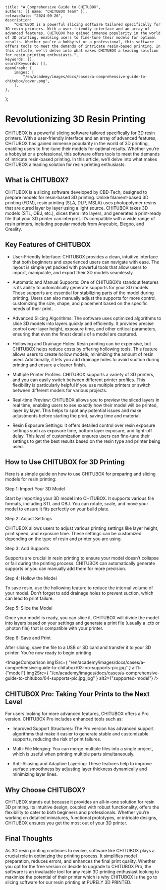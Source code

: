 	title: "A Comprehensive Guide to CHITUBOX",
	authors: [{ name: "CHITUBOX Team" }],
	releaseDate: "2024-09-26",
	description:
		"CHITUBOX is a powerful slicing software tailored specifically for 3D resin printers. With a user-friendly interface and an array of advanced features, CHITUBOX has gained immense popularity in the world of 3D printing, enabling users to fine-tune their models for optimal results. Whether you’re a hobbyist or a professional, this software offers tools to meet the demands of intricate resin-based printing. In this article, we’ll delve into what makes CHITUBOX a leading solution for resin printing enthusiasts.",
	keywords: [],
	searchKeywords: [],
	openGraph: {
		images: [
			"/en/academy/images/docs/cases/a-comprehensive-guide-to-chitubox/cover.png",
		],
	},
};

# Revolutionizing 3D Resin Printing

CHITUBOX is a powerful slicing software tailored specifically for 3D resin printers. With a user-friendly interface and an array of advanced features, CHITUBOX has gained immense popularity in the world of 3D printing, enabling users to fine-tune their models for optimal results. Whether you’re a hobbyist or a professional, this software offers tools to meet the demands of intricate resin-based printing. In this article, we’ll delve into what makes CHITUBOX a leading solution for resin printing enthusiasts.

## What is CHITUBOX?

CHITUBOX is a slicing software developed by CBD-Tech, designed to prepare models for resin-based 3D printing. Unlike filament-based 3D printing (FDM), resin printing (SLA, DLP, MSLA) uses photopolymer resins that are cured layer by layer using a light source. CHITUBOX takes 3D models (STL, OBJ, etc.), slices them into layers, and generates a print-ready file that your 3D printer can interpret. It’s compatible with a wide range of resin printers, including popular models from Anycubic, Elegoo, and Creality.

<ImageContainer>
	<AntdImage
		alt="resin-pouring-pic"
		src={
			"/en/academy/images/docs/cases/a-comprehensive-guide-to-chitubox/02-resin-pouring-pic.jpg"
		}
	/>
</ImageContainer>

## Key Features of CHITUBOX

-   User-Friendly Interface: CHITUBOX provides a clean, intuitive interface that both beginners and experienced users can navigate with ease. The layout is simple yet packed with powerful tools that allow users to import, manipulate, and export their 3D models seamlessly.

-   Automatic and Manual Supports: One of CHITUBOX’s standout features is its ability to automatically generate supports for your 3D models. These supports are essential for stabilizing parts of the model during printing. Users can also manually adjust the supports for more control, customizing the size, shape, and placement based on the specific needs of their print.

-   Advanced Slicing Algorithms: The software uses optimized algorithms to slice 3D models into layers quickly and efficiently. It provides precise control over layer height, exposure time, and other critical parameters, ensuring that even the finest details of a model are captured.

-   Hollowing and Drainage Holes: Resin printing can be expensive, but CHITUBOX helps reduce costs by offering hollowing tools. This feature allows users to create hollow models, minimizing the amount of resin used. Additionally, it lets you add drainage holes to avoid suction during printing and ensure a cleaner finish.

-   Multiple Printer Profiles: CHITUBOX supports a variety of 3D printers, and you can easily switch between different printer profiles. This flexibility is particularly helpful if you use multiple printers or switch between different models for various projects.

-   Real-time Preview: CHITUBOX allows you to preview the sliced layers in real time, enabling users to see exactly how their model will be printed, layer by layer. This helps to spot any potential issues and make adjustments before starting the print, saving time and material.

-   Resin Exposure Settings: It offers detailed control over resin exposure settings such as exposure time, bottom layer exposure, and light-off delay. This level of customization ensures users can fine-tune their settings to get the best results based on the resin type and printer being used.

<ImageContainer>
	<AntdImage
		alt="chitubox-settings-pic"
		src={
			"/en/academy/images/docs/cases/a-comprehensive-guide-to-chitubox/01-chitubox-settings-pic.jpg"
		}
	/>
</ImageContainer>

## How to Use CHITUBOX for 3D Printing

Here is a simple guide on how to use CHITUBOX for preparing and slicing models for resin printing:

Step 1: Import Your 3D Model

Start by importing your 3D model into CHITUBOX. It supports various file formats, including STL and OBJ. You can rotate, scale, and move your model to ensure it fits perfectly on your build plate.

Step 2: Adjust Settings

CHITUBOX allows users to adjust various printing settings like layer height, print speed, and exposure time. These settings can be customized depending on the type of resin and printer you are using.

Step 3: Add Supports

Supports are crucial in resin printing to ensure your model doesn’t collapse or fail during the printing process. CHITUBOX can automatically generate supports or you can manually add them for more precision.

Step 4: Hollow the Model

To save resin, use the hollowing feature to reduce the internal volume of your model. Don’t forget to add drainage holes to prevent suction, which can lead to print failure.

Step 5: Slice the Model

Once your model is ready, you can slice it. CHITUBOX will divide the model into layers based on your settings and generate a print file (usually a .ctb or .photon file) that is compatible with your printer.

Step 6: Save and Print

After slicing, save the file to a USB or SD card and transfer it to your 3D printer. You’re now ready to begin printing.

<ImageComparison
	img1Src={
		"/en/academy/images/docs/cases/a-comprehensive-guide-to-chitubox/03-no-supports-pic.jpg"
	}
	alt1={"model"}
	img2Src={
		"/en/academy/images/docs/cases/a-comprehensive-guide-to-chitubox/04-supports-pic.jpg.jpg"
	}
	alt2={"supported-model"}
/>

## CHITUBOX Pro: Taking Your Prints to the Next Level

For users looking for more advanced features, CHITUBOX offers a Pro version. CHITUBOX Pro includes enhanced tools such as:

-   Improved Support Structures: The Pro version has advanced support algorithms that make it easier to generate stable and customizable supports, reducing the risk of print failures.

-   Multi-File Merging: You can merge multiple files into a single project, which is useful when printing multiple parts simultaneously.

-   Anti-Aliasing and Adaptive Layering: These features help to improve surface smoothness by adjusting layer thickness dynamically and minimizing layer lines.

<ImageContainer>
	<AntdImage
		alt="05-shawn-and-kiel-pic.jpg"
		src={
			"/en/academy/images/docs/cases/a-comprehensive-guide-to-chitubox/05-shawn-and-kiel-pic.jpg"
		}
	/>
</ImageContainer>

## Why Choose CHITUBOX?

CHITUBOX stands out because it provides an all-in-one solution for resin 3D printing. Its intuitive design, coupled with robust functionality, offers the flexibility to cater to both beginners and professionals. Whether you’re working on detailed miniatures, functional prototypes, or intricate designs, CHITUBOX ensures you get the most out of your 3D printer.

## Final Thoughts

As 3D resin printing continues to evolve, software like CHITUBOX plays a crucial role in optimizing the printing process. It simplifies model preparation, reduces errors, and enhances the final print quality. Whether you opt for the free version or decide to upgrade to CHITUBOX Pro, the software is an invaluable tool for any resin 3D printing enthusiast looking to maximize the potential of their printer which is why CHITUBOX is the go to slicing software for our resin printing at PURELY 3D PRINTED.

<ImageContainer>
	<AntdImage
		alt="06-p3dp-chitubox-pic.jpg"
		src={
			"/en/academy/images/docs/cases/a-comprehensive-guide-to-chitubox/06-p3dp-chitubox-pic.jpg"
		}
	/>
</ImageContainer>
